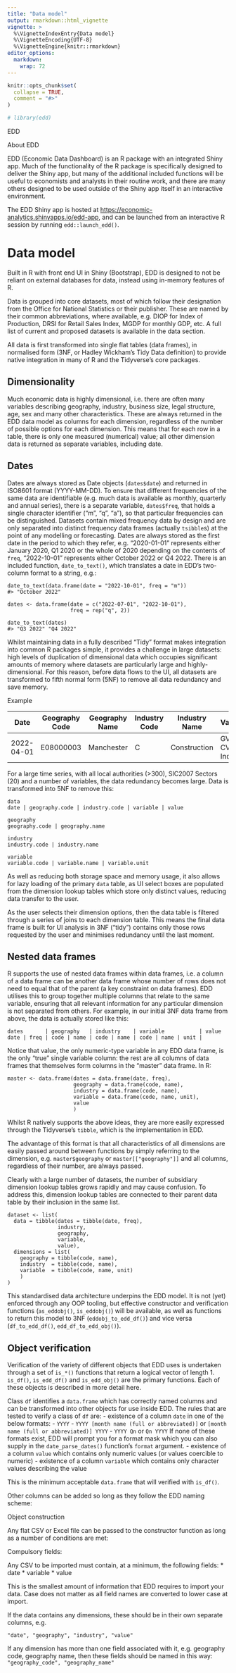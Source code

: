 ```yaml
---
title: "Data model"
output: rmarkdown::html_vignette
vignette: >
  %\VignetteIndexEntry{Data model}
  %\VignetteEncoding{UTF-8}
  %\VignetteEngine{knitr::rmarkdown}
editor_options: 
  markdown: 
    wrap: 72
---
```


```r
knitr::opts_chunk$set(
  collapse = TRUE,
  comment = "#>"
)
```

```r
# library(edd)
```

EDD

About EDD

EDD (Economic Data Dashboard) is an R package with an integrated Shiny
app. Much of the functionality of the R package is specifically designed
to deliver the Shiny app, but many of the additional included functions
will be useful to economists and analysts in their routine work, and
there are many others designed to be used outside of the Shiny app
itself in an interactive environment.

The EDD Shiny app is hosted at
<https://economic-analytics.shinyapps.io/edd-app>, and can be launched
from an interactive R session by running `edd::launch_edd()`.

# Data model

Built in R with front end UI in Shiny (Bootstrap), EDD is designed to
not be reliant on external databases for data, instead using in-memory
features of R.

Data is grouped into core datasets, most of which follow their
designation from the Office for National Statistics or their publisher.
These are named by their common abbreviations, where available, e.g.
DIOP for Index of Production, DRSI for Retail Sales Index, MGDP for
monthly GDP, etc. A full list of current and proposed datasets is
available in the data section.

All data is first transformed into single flat tables (data frames), in
normalised form (3NF, or Hadley Wickham's Tidy Data definition) to
provide native integration in many of R and the Tidyverse's core
packages.

## Dimensionality

Much economic data is highly dimensional, i.e. there are often many
variables describing geography, industry, business size, legal
structure, age, sex and many other characteristics. These are always
returned in the EDD data model as columns for each dimension, regardless
of the number of possible options for each dimension. This means that
for each row in a table, there is only one measured (numerical) value;
all other dimension data is returned as separate variables, including
date.

## Dates

Dates are always stored as Date objects (`dates$date`) and returned in ISO8601 format
(YYYY-MM-DD). To ensure that different frequencies of the same data are
identifiable (e.g. much data is available as monthly, quarterly and
annual series), there is a separate variable, `dates$freq`, that holds a
single character identifier ("m", "q", "a"), so that particular
frequencies can be distinguished. Datasets contain mixed frequency data
by design and are only separated into distinct frequency data frames
(actually `tsibble`s) at the point of any modelling or forecasting.
Dates are always stored as the first date in the period to which they
refer, e.g. "2020-01-01" represents either January 2020, Q1 2020 or the
whole of 2020 depending on the contents of `freq`, "2022-10-01"
represents either October 2022 or Q4 2022. There is an included
function, `date_to_text()`, which translates a date in EDD's two-column
format to a string, e.g.:

```
date_to_text(data.frame(date = "2022-10-01", freq = "m"))
#> "October 2022"

dates <- data.frame(date = c("2022-07-01", "2022-10-01"),
                    freq = rep("q", 2))

date_to_text(dates)
#> "Q3 2022" "Q4 2022"
```

Whilst maintaining data in a fully described "Tidy" format makes
integration into common R packages simple, it provides a challenge in
large datasets: high levels of duplication of dimensional data which
occupies significant amounts of memory where datasets are particularly
large and highly-dimensional. For this reason, before data flows to the
UI, all datasets are transformed to fifth normal form (5NF) to remove
all data redundancy and save memory.

Example

| Date       | Geography Code | Geography Name | Industry Code | Industry Name | Variable      | Value |
|-----------|-----------|-----------|-----------|-----------|-----------|-----------|
| 2022-04-01 | E08000003      | Manchester     | C             | Construction  | GVA CVM Index | 101.5 |

For a large time series, with all local authorities (>300), SIC2007
Sectors (20) and a number of variables, the data redundancy becomes
large. Data is transformed into 5NF to remove this:

```
data
date | geography.code | industry.code | variable | value

geography
geography.code | geography.name

industry
industry.code | industry.name

variable
variable.code | variable.name | variable.unit
```

As well as reducing both storage space and memory usage, it also allows
for lazy loading of the primary `data` table, as UI select boxes are
populated from the dimension lookup tables which store only distinct
values, reducing data transfer to the user.

As the user selects their dimension options, then the data table is
filtered through a series of joins to each dimension table. This means
the final data frame is built for UI analysis in 3NF ("tidy") contains
only those rows requested by the user and minimises redundancy until the
last moment.

## Nested data frames

R supports the use of nested data frames within data frames, i.e. a
column of a data frame can be another data frame whose number of rows
does not need to equal that of the parent (a key constraint on data
frames). EDD utilises this to group together multiple columns that
relate to the same variable, ensuring that all relevant information for
any particular dimension is not separated from others. For example, in
our initial 3NF data frame from above, the data is actually stored like
this:

```
dates       | geography   | industry    | variable           | value
date | freq | code | name | code | name | code | name | unit | 
```
Notice that value, the only numeric-type variable in any EDD data frame,
is the only "true" single variable column: the rest are all columns of
data frames that themselves form columns in the "master" data frame. In
R:
```
master <- data.frame(dates = data.frame(date, freq),
                     geography = data.frame(code, name),
                     industry = data.frame(code, name),
                     variable = data.frame(code, name, unit),
                     value
                     )
```
Whilst R natively supports the above ideas, they are more easily
expressed through the Tidyverse's `tibble`, which is the implementation
in EDD.

The advantage of this format is that all characteristics of all
dimensions are easily passed around between functions by simply
referring to the dimension, e.g. `master$geography` or
`master[["geography"]]` and all columns, regardless of their number, are
always passed.

Clearly with a large number of datasets, the number of subsidiary
dimension lookup tables grows rapidly and may cause confusion. To
address this, dimension lookup tables are connected to their parent data
table by their inclusion in the same list.

```
dataset <- list(
  data = tibble(dates = tibble(date, freq),
                industry,
                geography,
                variable,
                value),
  dimensions = list(
    geography = tibble(code, name),
    industry  = tibble(code, name),
    variable  = tibble(code, name, unit)
    )
)
```

This standardised data architecture underpins the EDD model. It is not
(yet) enforced through any OOP tooling, but effective constructor and
verification functions (`as_eddobj()`, `is_eddobj()`) will be available, as
well as functions to return this model to 3NF (`eddobj_to_edd_df()`) and
vice versa (`df_to_edd_df()`, `edd_df_to_edd_obj()`).

## Object verification

Verification of the variety of different objects that EDD uses is
undertaken through a set of `is_*()` functions that return a logical
vector of length 1. `is_df()`, `is_edd_df()` and `is_edd_obj()` are the
primary functions. Each of these objects is described in more detail
here.

Class `df` identifies a `data.frame` which has correctly named columns
and can be transformed into other objects for use inside EDD. The rules
that are tested to verify a class of `df` are: - existence of a column
`date` in one of the below formats: - `YYYY` -
`YYYY [month name (full or abbreviated)]` or
`[month name (full or abbreviated)] YYYY` - `YYYY Qn` or `Qn YYYY` If
none of these formats exist, EDD will prompt you for a format mask which
you can also supply in the `date_parse_dates()` function's `format`
argument. - existence of a column `value` which contains only numeric
values (or values coercible to numeric) - existence of a column
`variable` which contains only character values describing the value

This is the minimum acceptable `data.frame` that will verified with
`is_df()`.

Other columns can be added so long as they follow the EDD naming scheme:

Object construction

Any flat CSV or Excel file can be passed to the constructor function as
long as a number of conditions are met:

Compulsory fields:

Any CSV to be imported must contain, at a minimum, the following fields:
\* date \* variable \* value

This is the smallest amount of information that EDD requires to import
your data. Case does not matter as all field names are converted to
lower case at import.

If the data contains any dimensions, these should be in their own
separate columns, e.g.

`"date", "geography", "industry", "value"`

If any dimension has more than one field associated with it, e.g.
geography code, geography name, then these fields should be named in
this way: `"geography_code", "geography_name"`
